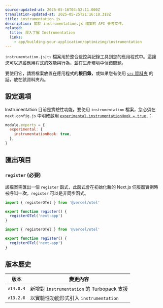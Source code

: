 ```yaml
---
source-updated-at: 2025-05-16T04:52:11.000Z
translation-updated-at: 2025-05-25T21:16:18.318Z
title: instrumentation.js
description: 關於 instrumentation.js 檔案的 API 參考文件。
related:
  title: 深入了解 Instrumentation
  links:
    - app/building-your-application/optimizing/instrumentation
---
```


`instrumentation.js|ts` 檔案用於整合監控與記錄工具到您的應用程式中。這讓您可以追蹤應用程式的效能與行為，並在生產環境中偵錯問題。

要使用它，請將檔案放置在應用程式的**根目錄**，或如果您有使用 [`src` 資料夾](/docs/app/building-your-application/configuring/src-directory) 的話，放在該資料夾內。

## 設定選項

Instrumentation 目前是實驗性功能，要使用 `instrumentation` 檔案，您必須在 `next.config.js` 中明確啟用 [`experimental.instrumentationHook = true;`](/docs/app/api-reference/next-config-js/instrumentationHook)：

```js filename="next.config.js"
module.exports = {
  experimental: {
    instrumentationHook: true,
  },
}
```

## 匯出項目

### `register` (必要)

該檔案需匯出一個 `register` 函式，此函式會在初始化新的 Next.js 伺服器實例時被呼叫**一次**。`register` 可以是非同步函式。

```ts filename="instrumentation.ts" switcher
import { registerOTel } from '@vercel/otel'

export function register() {
  registerOTel('next-app')
}
```

```js filename="instrumentation.js" switcher
import { registerOTel } from '@vercel/otel'

export function register() {
  registerOTel('next-app')
}
```

## 版本歷史

| 版本       | 變更內容                                                 |
| ---------- | ------------------------------------------------------- |
| `v14.0.4` | 新增對 `instrumentation` 的 Turbopack 支援                 |
| `v13.2.0` | 以實驗性功能形式引入 `instrumentation` |